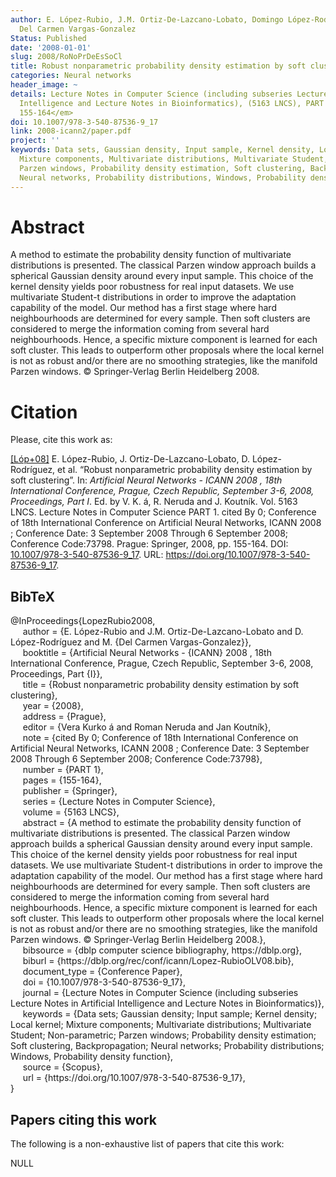 ```yaml
---
author: E. López-Rubio, J.M. Ortiz-De-Lazcano-Lobato, Domingo López-Rodríguez, M.
  Del Carmen Vargas-Gonzalez
Status: Published
date: '2008-01-01'
slug: 2008/RoNoPrDeEsSoCl
title: Robust nonparametric probability density estimation by soft clustering
categories: Neural networks
header_image: ~
details: Lecture Notes in Computer Science (including subseries Lecture Notes in Artificial
  Intelligence and Lecture Notes in Bioinformatics), (5163 LNCS), PART 1, <em>pp.
  155-164</em>
doi: 10.1007/978-3-540-87536-9_17
link: 2008-icann2/paper.pdf
project: ''
keywords: Data sets, Gaussian density, Input sample, Kernel density, Local kernel,
  Mixture components, Multivariate distributions, Multivariate Student, Non-parametric,
  Parzen windows, Probability density estimation, Soft clustering, Backpropagation,
  Neural networks, Probability distributions, Windows, Probability density function
---
```



# Abstract


A method to estimate the probability density function of multivariate distributions is presented. The classical Parzen window approach builds a spherical Gaussian density around every input sample. This choice of the kernel density yields poor robustness for real input datasets. We use multivariate Student-t distributions in order to improve the adaptation capability of the model. Our method has a first stage where hard neighbourhoods are determined for every sample. Then soft clusters are considered to merge the information coming from several hard neighbourhoods. Hence, a specific mixture component is learned for each soft cluster. This leads to outperform other proposals where the local kernel is not as robust and/or there are no smoothing strategies, like the manifold Parzen windows. © Springer-Verlag Berlin Heidelberg 2008.












# Citation
Please, cite this work as:


<a name=bib-LopezRubio2008></a>[[Lóp+08]](#cite-LopezRubio2008) E. López-Rubio, J. Ortiz-De-Lazcano-Lobato, D. López-Rodríguez, et al. “Robust nonparametric probability density estimation by soft clustering”. In: _Artificial Neural Networks - ICANN 2008 , 18th International Conference, Prague, Czech Republic, September 3-6, 2008, Proceedings, Part I_. Ed. by V. K. á, R. Neruda and J. Koutník. Vol. 5163 LNCS. Lecture Notes in Computer Science PART 1. cited By 0; Conference of 18th International Conference on Artificial Neural Networks, ICANN 2008 ; Conference Date: 3 September 2008 Through 6 September 2008; Conference Code:73798. Prague: Springer, 2008, pp. 155-164. DOI: [10.1007/978-3-540-87536-9_17](https://doi.org/10.1007%2F978-3-540-87536-9_17). URL: [https://doi.org/10.1007/978-3-540-87536-9_17](https://doi.org/10.1007/978-3-540-87536-9_17).

::: {.callout-note appearance="minimal" collapse=true}

## BibTeX

@InProceedings{LopezRubio2008,<br>&nbsp;&nbsp;&nbsp;&nbsp;  author = {E. López-Rubio and J.M. Ortiz-De-Lazcano-Lobato and D. López-Rodríguez and M. {Del Carmen Vargas-Gonzalez}},<br>&nbsp;&nbsp;&nbsp;&nbsp;  booktitle = {Artificial Neural Networks - {ICANN} 2008 , 18th International Conference, Prague, Czech Republic, September 3-6, 2008, Proceedings, Part {I}},<br>&nbsp;&nbsp;&nbsp;&nbsp;  title = {Robust nonparametric probability density estimation by soft clustering},<br>&nbsp;&nbsp;&nbsp;&nbsp;  year = {2008},<br>&nbsp;&nbsp;&nbsp;&nbsp;  address = {Prague},<br>&nbsp;&nbsp;&nbsp;&nbsp;  editor = {Vera Kurko á and Roman Neruda and Jan Koutník},<br>&nbsp;&nbsp;&nbsp;&nbsp;  note = {cited By 0; Conference of 18th International Conference on Artificial Neural Networks, ICANN 2008 ; Conference Date: 3 September 2008 Through 6 September 2008; Conference Code:73798},<br>&nbsp;&nbsp;&nbsp;&nbsp;  number = {PART 1},<br>&nbsp;&nbsp;&nbsp;&nbsp;  pages = {155-164},<br>&nbsp;&nbsp;&nbsp;&nbsp;  publisher = {Springer},<br>&nbsp;&nbsp;&nbsp;&nbsp;  series = {Lecture Notes in Computer Science},<br>&nbsp;&nbsp;&nbsp;&nbsp;  volume = {5163 LNCS},<br>&nbsp;&nbsp;&nbsp;&nbsp;  abstract = {A method to estimate the probability density function of multivariate distributions is presented. The classical Parzen window approach builds a spherical Gaussian density around every input sample. This choice of the kernel density yields poor robustness for real input datasets. We use multivariate Student-t distributions in order to improve the adaptation capability of the model. Our method has a first stage where hard neighbourhoods are determined for every sample. Then soft clusters are considered to merge the information coming from several hard neighbourhoods. Hence, a specific mixture component is learned for each soft cluster. This leads to outperform other proposals where the local kernel is not as robust and/or there are no smoothing strategies, like the manifold Parzen windows. © Springer-Verlag Berlin Heidelberg 2008.},<br>&nbsp;&nbsp;&nbsp;&nbsp;  bibsource = {dblp computer science bibliography, https://dblp.org},<br>&nbsp;&nbsp;&nbsp;&nbsp;  biburl = {https://dblp.org/rec/conf/icann/Lopez-RubioOLV08.bib},<br>&nbsp;&nbsp;&nbsp;&nbsp;  document_type = {Conference Paper},<br>&nbsp;&nbsp;&nbsp;&nbsp;  doi = {10.1007/978-3-540-87536-9_17},<br>&nbsp;&nbsp;&nbsp;&nbsp;  journal = {Lecture Notes in Computer Science (including subseries Lecture Notes in Artificial Intelligence and Lecture Notes in Bioinformatics)},<br>&nbsp;&nbsp;&nbsp;&nbsp;  keywords = {Data sets; Gaussian density; Input sample; Kernel density; Local kernel; Mixture components; Multivariate distributions; Multivariate Student; Non-parametric; Parzen windows; Probability density estimation; Soft clustering, Backpropagation; Neural networks; Probability distributions; Windows, Probability density function},<br>&nbsp;&nbsp;&nbsp;&nbsp;  source = {Scopus},<br>&nbsp;&nbsp;&nbsp;&nbsp;  url = {https://doi.org/10.1007/978-3-540-87536-9_17},<br>}

:::






## Papers citing this work

The following is a non-exhaustive list of papers that cite this work:


NULL


